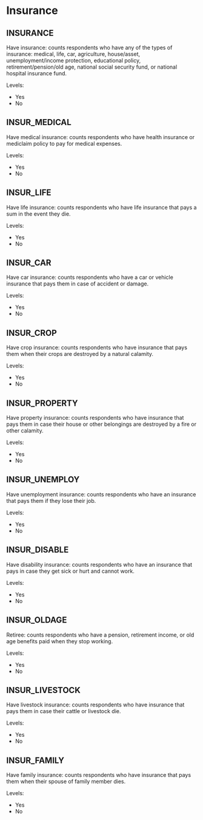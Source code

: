 # Insurance

## INSURANCE
Have insurance: counts respondents who have any of the types of insurance: medical, life, car, agriculture, house/asset, unemployment/income protection, educational policy, retirement/pension/old age, national social security fund, or national hospital insurance fund. 

Levels:

+ Yes
+ No

## INSUR_MEDICAL
Have medical insurance: counts respondents who have health insurance or mediclaim policy to pay for medical expenses.

Levels:

+ Yes
+ No

## INSUR_LIFE
Have life insurance: counts respondents who have life insurance that pays a sum in the event they die.

Levels:

+ Yes
+ No

## INSUR_CAR      
Have car insurance: counts respondents who have a car or vehicle insurance that pays them in case of accident or damage.

Levels:

+ Yes
+ No

## INSUR_CROP     
Have crop insurance: counts respondents who have insurance that pays them when their crops are destroyed by a natural calamity. 

Levels:

+ Yes
+ No

## INSUR_PROPERTY 
Have property insurance: counts respondents who have insurance that pays them in case their house or other belongings are destroyed by a fire or other calamity. 

Levels:

+ Yes
+ No

## INSUR_UNEMPLOY 
Have unemployment insurance: counts respondents who have an insurance that pays them if they lose their job. 

Levels:

+ Yes
+ No

## INSUR_DISABLE  
Have disability insurance: counts respondents who have an insurance that pays in case they get sick or hurt and cannot work.

Levels:

+ Yes
+ No

## INSUR_OLDAGE   
Retiree: counts respondents who have a pension, retirement income, or old age benefits paid when they stop working. 

Levels:

+ Yes
+ No

## INSUR_LIVESTOCK
Have livestock insurance: counts respondents who have insurance that pays them in case their cattle or livestock die.

Levels:

+ Yes
+ No

## INSUR_FAMILY   
Have family insurance: counts respondents who have insurance that pays them when their spouse of family member dies.

Levels:

+ Yes
+ No

